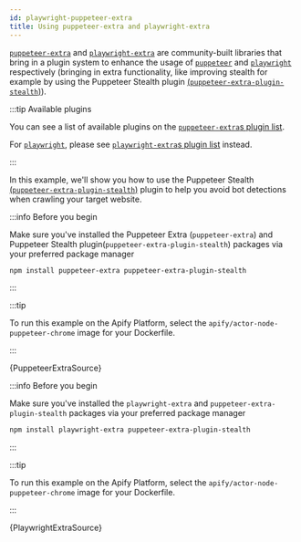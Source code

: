 ```yaml
---
id: playwright-puppeteer-extra
title: Using puppeteer-extra and playwright-extra
---
```



[`puppeteer-extra`](https://www.npmjs.com/package/puppeteer-extra) and [`playwright-extra`](https://www.npmjs.com/package/playwright-extra) are community-built
libraries that bring in a plugin system to enhance the usage of [`puppeteer`](https://www.npmjs.com/package/puppeteer) and
[`playwright`](https://www.npmjs.com/package/playwright) respectively (bringing in extra functionality, like improving stealth for
example by using the Puppeteer Stealth plugin [(`puppeteer-extra-plugin-stealth`)](https://www.npmjs.com/package/puppeteer-extra-plugin-stealth)).

:::tip Available plugins

You can see a list of available plugins on the [`puppeteer-extra`s plugin list](https://www.npmjs.com/package/puppeteer-extra#plugins).

For [`playwright`](https://www.npmjs.com/package/playwright), please see [`playwright-extra`s plugin list](https://www.npmjs.com/package/playwright-extra#plugins) instead.

:::

In this example, we'll show you how to use the Puppeteer Stealth [(`puppeteer-extra-plugin-stealth`)](https://www.npmjs.com/package/puppeteer-extra-plugin-stealth) plugin
to help you avoid bot detections when crawling your target website.

<Tabs>
<TabItem value="puppeteer" label="Puppeteer & puppeteer-extra" default>

:::info Before you begin

Make sure you've installed the Puppeteer Extra (`puppeteer-extra`) and Puppeteer Stealth plugin(`puppeteer-extra-plugin-stealth`) packages via your preferred package manager

```bash
npm install puppeteer-extra puppeteer-extra-plugin-stealth
```

:::

:::tip

To run this example on the Apify Platform, select the `apify/actor-node-puppeteer-chrome` image for your Dockerfile.

:::

<RunnableCodeBlock className="language-js" title="src/crawler.ts" type="puppeteer">
    {PuppeteerExtraSource}
</RunnableCodeBlock>

</TabItem>

<TabItem value="playwright" label="Playwright & playwright-extra">

:::info Before you begin

Make sure you've installed the `playwright-extra` and `puppeteer-extra-plugin-stealth` packages via your preferred package manager

```bash
npm install playwright-extra puppeteer-extra-plugin-stealth
```

:::

:::tip

To run this example on the Apify Platform, select the `apify/actor-node-puppeteer-chrome` image for your Dockerfile.

:::

<RunnableCodeBlock className="language-js" title="src/crawler.ts" type="playwright">
    {PlaywrightExtraSource}
</RunnableCodeBlock>

</TabItem>

</Tabs>
